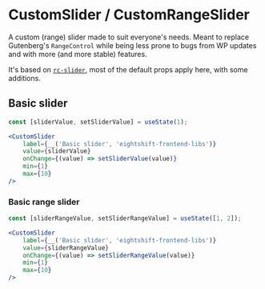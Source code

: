 # CustomSlider / CustomRangeSlider

A custom (range) slider made to suit everyone's needs. Meant to replace Gutenberg's `RangeControl` while being less prone to bugs from WP updates and with more (and more stable) features.

It's based on [`rc-slider`](https://slider-react-component.vercel.app/), most of the default props apply here, with some additions.

## Basic slider

```jsx
const [sliderValue, setSliderValue] = useState(1);

<CustomSlider
	label={__('Basic slider', 'eightshift-frontend-libs')}
	value={sliderValue}
	onChange={(value) => setSliderValue(value)}
	min={1}
	max={10}
/>
```

### Basic range slider
```jsx
const [sliderRangeValue, setSliderRangeValue] = useState([1, 2]);

<CustomSlider
	label={__('Basic slider', 'eightshift-frontend-libs')}
	value={sliderRangeValue}
	onChange={(value) => setSliderRangeValue(value)}
	min={1}
	max={10}
/>
```
